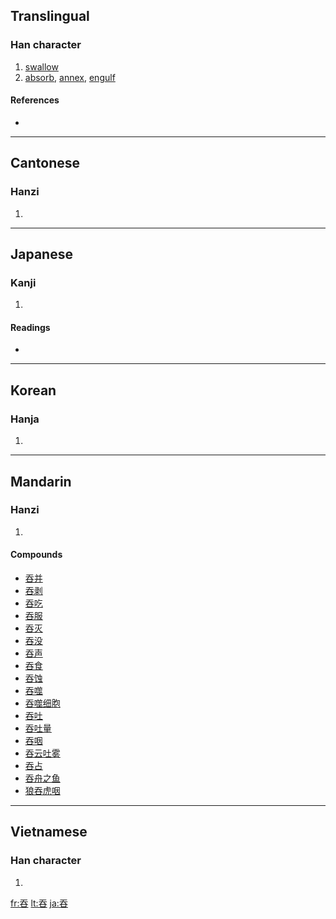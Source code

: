 {{also|呑}}
==Translingual==

===Han character===
{{Han char|rn=30|rad=口|as=04|sn=7|four=2060<sub>3</sub>|canj=一大口 (MKR)}}

# [[swallow]]
# [[absorb]], [[annex]], [[engulf]]

====References====
* {{Han ref|kx=0177.180|dkj=03329|dj=0395.020|hdz=10585.040|uh=541E|ud=21534|bh=A75D|bd=42845}}

----

==Cantonese==

===Hanzi===
{{yue-hanzi|jyut=|y=tan1}}

# {{defn|Cantonese|sort=口04}}

----

==Japanese==

===Kanji===
{{ja-kanji|grade=|rs=口04}}

# {{defn|Japanese}}

====Readings====
* {{ja-readings|on=[[どん]] (don), [[とん]] (ton), [[てん]] (ten)|kun=[[のむ]] (nomu)}}

----

==Korean==

===Hanja===
{{ko-hanja|hangeul=[[탄]]|rv=tan|mr=t'an}}

# {{defn|Korean|sort=口04}}

----

==Mandarin==

===Hanzi===
{{cmn-hanzi|pin=[[tūn]] ([[tun1]])|wg=t'un<sup>1</sup>}}

# {{defn|Mandarin|sort=口04}}

====Compounds====
* [[吞并]]
* [[吞剥]]
* [[吞吃]]
* [[吞服]]
* [[吞灭]]
* [[吞没]]
* [[吞声]]
* [[吞食]]
* [[吞蚀]]
* [[吞噬]]
* [[吞噬细胞]]
* [[吞吐]]
* [[吞吐量]]
* [[吞咽]]
* [[吞云吐雾]]
* [[吞占]]
* [[吞舟之鱼]]
* [[狼吞虎咽]]

----

==Vietnamese==

===Han character===
{{vi-hantu|[[thôn]], [[xôn]]|rs=口04}}

# {{defn|Vietnamese|sort=口04}}

[[fr:吞]]
[[lt:吞]]
[[ja:吞]]